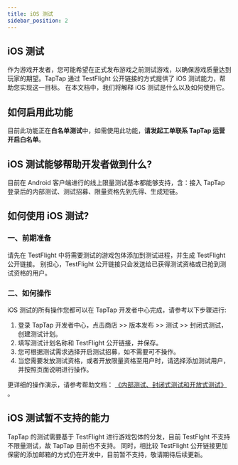 ```yaml
---
title: iOS 测试
sidebar_position: 2
---
```


## iOS 测试
作为游戏开发者，您可能希望在正式发布游戏之前测试游戏，以确保游戏质量达到玩家的期望。TapTap 通过 TestFlight 公开链接的方式提供了 iOS 测试能力，帮助您实现这一目标。
在本文档中，我们将解释 iOS 测试是什么以及如何使用它。

## 如何启用此功能
目前此功能正在**白名单测试**中，如需使用此功能，**请发起工单联系 TapTap 运营开启白名单**。

## iOS 测试能够帮助开发者做到什么?

目前在 Android 客户端进行的线上限量测试基本都能够支持，含：接入 TapTap 登录后的内部测试、测试招募、限量资格先到先得、生成短链。

## 如何使用 iOS 测试?
### 一、前期准备 
请先在 TestFlight 中将需要测试的游戏包体添加到测试进程，并生成 TestFlight 公开链接。 
别担心，TestFlight 公开链接只会发送给已获得测试资格或已抢到测试资格的用户。

### 二、如何操作

iOS 测试的所有操作您都可以在 TapTap 开发者中心完成，请参考以下步骤进行:
1. 登录 TapTap 开发者中心，点击商店 >> 版本发布 >> 测试 >> 封闭式测试，创建测试计划。
2. 填写测试计划名称和 TestFlight 公开链接，并保存。
3. 您可根据测试需求选择开启测试招募，如不需要可不操作。
4. 当您需要发放测试资格，或者开放限量资格至用户时，请选择添加测试用户，并按照页面说明进行操作。

更详细的操作演示，请参考帮助文档：
[《内部测试、封闭式测试和开放式测试》](/store/test/test-support/#%E4%B8%89%E6%93%8D%E4%BD%9C%E6%BC%94%E7%A4%BA%E5%92%8C%E6%95%88%E6%9E%9C%E6%BC%94%E7%A4%BA-ppt) 。

## iOS 测试暂不支持的能力 

TapTap 的测试需要基于 TestFlight 进行游戏包体的分发，目前 TestFlght 不支持不限量测试，故 TapTap 目前也不支持。
同时，相比较 TestFlight 公开链接更加保密的添加邮箱的方式仍在开发中，目前暂不支持，敬请期待后续更新。
